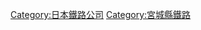 {{Commonscat|Sendai Rinkai Railway}}
{{catmore}}
{{DEFAULTSORT:Sendai Rinkai Railway}}
[[Category:日本鐵路公司|Category:日本鐵路公司]]
[[Category:宮城縣鐵路|Category:宮城縣鐵路]]